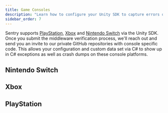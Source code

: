 ```yaml
---
title: Game Consoles
description: "Learn how to configure your Unity SDK to capture errors on Xbox, PlayStation and Nintendo Switch."
sidebar_order: 7
---
```


Sentry supports [PlayStation](https://docs.sentry.io/platforms/playstation/), [Xbox](https://docs.sentry.io/platforms/xbox/) and [Nintendo Switch](https://docs.sentry.io/platforms/nintendo-switch/) via the Unity SDK.  Once you submit the middleware verification process, we'll reach out and send you an invite to our private GitHub repositories with console specific code.
This allows your configuration and custom data set via C# to show up in C# exceptions as well as crash dumps on these console platforms.

## Nintendo Switch

<PlatformContent includePath="getting-started-console-access/nintendo-switch" />

## Xbox

<PlatformContent includePath="getting-started-console-access/xbox" />

## PlayStation

<PlatformContent includePath="getting-started-console-access/playstation" />
